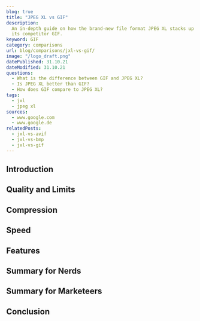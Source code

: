 ```yaml
---
blog: true
title: "JPEG XL vs GIF"
description:
  An in-depth guide on how the brand-new file format JPEG XL stacks up against
  its competitor GIF.
keyword: GIF
category: comparisons
url: blog/comparisons/jxl-vs-gif/
image: "/logo_draft.png"
datePublished: 31.10.21
dateModified: 31.10.21
questions:
  - What is the difference between GIF and JPEG XL?
  - Is JPEG XL better than GIF?
  - How does GIF compare to JPEG XL?
tags:
  - jxl
  - jpeg xl
sources:
  - www.google.com
  - www.google.de
relatedPosts:
  - jxl-vs-avif
  - jxl-vs-bmp
  - jxl-vs-gif
---
```


## Introduction

## Quality and Limits

## Compression

## Speed

## Features

## Summary for Nerds

## Summary for Marketeers

## Conclusion
